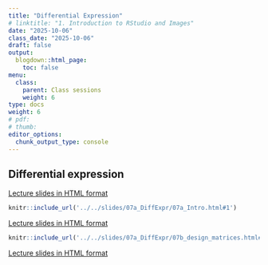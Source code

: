 ```yaml
---
title: "Differential Expression"
# linktitle: "1. Introduction to RStudio and Images"
date: "2025-10-06"
class_date: "2025-10-06"
draft: false
output:
  blogdown::html_page:
    toc: false
menu:
  class:
    parent: Class sessions
    weight: 6
type: docs
weight: 6
# pdf: 
# thumb: 
editor_options: 
  chunk_output_type: console
---
```


## Differential expression

<a href="../../slides/07a_DiffExpr/07a_Intro.html#1" target="_blank">Lecture slides in HTML format</a>

```r
knitr::include_url('../../slides/07a_DiffExpr/07a_Intro.html#1')
```

<a href="../../slides/07a_DiffExpr/02_RNA-seq_expdesign.html#1" target="_blank">Lecture slides in HTML format</a>

```r
knitr::include_url('../../slides/07a_DiffExpr/07b_design_matrices.html#1')
```

<a href="../../slides/07a_DiffExpr/07b_design_matrices.html#1" target="_blank">Lecture slides in HTML format</a>


<!--
```r
knitr::include_url('../../slides/07a_DiffExpr/03_RNA-seq_qc_alignment.html#1')
```

<a href="../../slides/07a_DiffExpr/04_RNA-seq_quantification.html#1" target="_blank">Lecture slides in HTML format</a>

```r
knitr::include_url('../../slides/07a_DiffExpr/04_RNA-seq_quantification.html#1')
```

## Normalization

<a href="../../slides/07a_DiffExpr/05_RNA-seq_normalization.html#1" target="_blank">Lecture slides in HTML format</a>

```r
knitr::include_url('../../slides/07a_DiffExpr/05_RNA-seq_normalization.html#1')
```

<a href="../../slides/07a_DiffExpr/07a_DiffExpr_batch.html#1" target="_blank">Lecture slides in HTML format</a>

```r
knitr::include_url('../../slides/07a_DiffExpr/07a_DiffExpr_batch.html#1')
```

### Code examples

- Demo00_log2, <a href="../../slides/07a_DiffExpr/lab/Demo00_log2.Rmd" target="_blank">Rmd</a>, <a href="../../slides/07a_DiffExpr/lab/Demo00_log2.html" target="_blank">HTML</a>
- Demo01_loess, <a href="../../slides/07a_DiffExpr/lab/Demo01_loess.Rmd" target="_blank">Rmd</a>, <a href="../../slides/07a_DiffExpr/lab/Demo01_loess.html" target="_blank">HTML</a>
- Demo02_quantile_norm, <a href="../../slides/07a_DiffExpr/lab/Demo02_quantile_norm.Rmd" target="_blank">Rmd</a>, <a href="../../slides/07a_DiffExpr/lab/Demo02_quantile_norm.html" target="_blank">HTML</a>
- Demo03_MA_TMM, <a href="../../slides/07a_DiffExpr/lab/Demo03_MA_TMM.Rmd" target="_blank">Rmd</a>, <a href="../../slides/07a_DiffExpr/lab/Demo03_MA_TMM.html" target="_blank">HTML</a>
- Demo04_ComBat_SVA, <a href="../../slides/07a_DiffExpr/lab/Demo04_ComBat_SVA.Rmd" target="_blank">Rmd</a>, <a href="../../slides/07a_DiffExpr/lab/Demo04_ComBat_SVA.html" target="_blank">HTML</a> (<a href="../../slides/07a_DiffExpr/lab/Analysis_GEO.zip" target="_blank">Data preparation scripts</a>) 
-->
